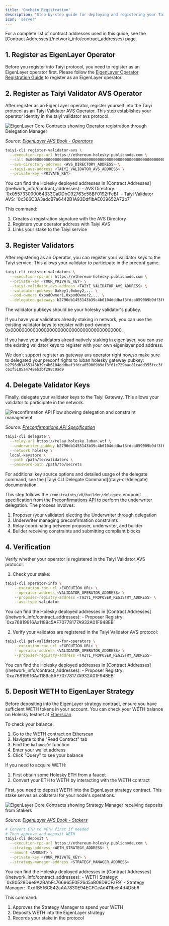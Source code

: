 ```yaml
---
title: 'Onchain Registration'
description: 'Step-by-step guide for deploying and registering your Taiyi node on Holesky testnet.'
icon: 'server'
---
```

<Note>
For a complete list of contract addresses used in this guide, see the [Contract Addresses](/network_info/contract_addresses) page.
</Note>

## 1. Register as EigenLayer Operator

Before you register into Taiyi protocol, you need to register as an EigenLayer operator first. Please follow the [EigenLayer Operator Registration Guide](https://docs.eigenlayer.xyz/eigenlayer/operator-guides/operator-installation) to register as an EigenLayer operator.


## 2. Register as Taiyi Validator AVS Operator

After register as an EigenLayer operator, register yourself into the Taiyi protocol as an Taiyi Validator AVS Operator. This step establishes your operator identity in the taiyi validator avs protocol.

<Frame>
  <img 
    src="/images/eigen-operator.png" 
    alt="EigenLayer Core Contracts showing Operator registration through Delegation Manager"
    caption="EigenLayer Operator Registration Flow"
  />
</Frame>

*Source: [EigenLayer AVS Book - Operators](https://eigenlabs.gitbook.io/avs-book/learn/eigenlayer-a-visual-guide/actors/operators)*


```bash
taiyi-cli register-validator-avs \
  --execution-rpc-url https://ethereum-holesky.publicnode.com \
  --salt 0x0000000000000000000000000000000000000000000000000000000000000000 \
  --avs-directory-address <AVS_DIRECTORY_ADDRESS> \
  --taiyi-avs-address <TAIYI_VALIDATOR_AVS_ADDRESS> \
  --private-key <PRIVATE_KEY> 
```

<Note>
You can find the Holesky deployed addresses in [Contract Addresses](/network_info/contract_addresses):
- AVS Directory: `0x055733000064333CaDDbC92763c58BF0192fFeBf`
- Taiyi Validator AVS: `0x366C3A3adcB7a6442B1A93Ddf1bAE039652A72b7`
</Note>

This command:
1. Creates a registration signature with the AVS Directory
2. Registers your operator address with Taiyi AVS
3. Links your stake to the Taiyi service


## 3. Register Validators

After registering as an Operator, you can register your validator keys to the Taiyi service. This allows your validator to participate in the preconf game.

```bash
taiyi-cli register-validators \
  --execution-rpc-url https://ethereum-holesky.publicnode.com \
  --private-key <YOUR_PRIVATE_KEY> \
  --taiyi-validator-avs-address <TAIYI_VALIDATOR_AVS_ADDRESS> \
  --validator-pubkeys 0xkey1,0xkey2,... \
  --pod-owners 0xpodOwner1,0xpodOwner2,... \
  --delegated-gateways b2796db1455143b39c4b6104dddbaf3fdca059009b9df3f61c729bac81cadd355fcc3fc61f5185a4748eb3bf298c0ad9,b2796db1455143b39c4b6104dddbaf3fdca059009b9df3f61c729bac81cadd355fcc3fc61f5185a4748eb3bf298c0ad9,... \
```

<Note>
The validator pubkeys should be your holesky validator's pubkey.

If you have your validators already staking in network, you can use the existing validator keys to register with pod-owners 0x0000000000000000000000000000000000000000.

If you have your validators alread natively staking in eigenlayer, you can use the existing validator keys to register with your own eigenlayer pod address.

We don't support register as gateway avs operator right now,so make sure to delegated your preconf rights to luban holesky gateway pubkey: `b2796db1455143b39c4b6104dddbaf3fdca059009b9df3f61c729bac81cadd355fcc3fc61f5185a4748eb3bf298c0ad9`
</Note>

## 4. Delegate Validator Keys

Finally, delegate your validator keys to the Taiyi Gateway. This allows your validator to participate in the network.

<Frame>
  <img 
    src="/images/preconf-api.png" 
    alt="Preconfirmation API Flow showing delegation and constraint management"
    caption="Preconfirmation API Flow - Delegation and Constraint Management"
  />
</Frame>

*Source: [Preconfirmations API Specification](https://github.com/ethereum-commitments/constraints-specs/blob/main/specs/preconf-api.md#endpoint-constraintsv0builderdelegate)*


```bash
taiyi-cli delegate \
  --relay-url https://relay.holesky.luban.wtf \
  --underwriter-pubkey b2796db1455143b39c4b6104dddbaf3fdca059009b9df3f61c729bac81cadd355fcc3fc61f5185a4748eb3bf298c0ad9 \
  --network holesky \
  local-keystore \
  --path /path/to/validators \
  --password-path /path/to/secrets
```

<Note>
For additional key source options and detailed usage of the delegate command, see the [Taiyi CLI Delegate Command](/taiyi-cli/delegate) documentation.
</Note>



This step follows the `/constraints/v0/builder/delegate` endpoint specification from the [Preconfirmations API](https://github.com/eth-fabric/constraints-specs/blob/main/specs/constraints-api.md#endpoint-constraintsv0builderdelegate) to perform the underwriter delegation. The process involves:

1. Proposer (your validator) electing the Underwriter through delegation
2. Underwriter managing preconfirmation constraints
3. Relay coordinating between proposer, underwriter, and builder
4. Builder receiving constraints and submitting compliant blocks

## 4. Verification

Verify whether your operator is registered in the Taiyi Validator AVS protocol:

1. Check your stake:
```bash
taiyi-cli operator-info \
    --execution-rpc-url <EXECUTION_URL> \
    --operator-address <VALIDATOR_OPERATOR_ADDRESS> \
    --proposer-registry-address <TAIYI_PROPOSER_REGISTRY_ADDRESS> \
    --avs-type validator
```
<Note>
You can find the Holesky deployed addresses in [Contract Addresses](/network_info/contract_addresses):
- Proposer Registry: `0xa76819916Aa1189c5AF70778177A932A01F948EB`
</Note>

2. Verify your validatos are registered in the Taiyi Validator AVS protocol:
```bash
taiyi-cli get-validators-for-operators \
    --execution-rpc-url <EXECUTION_URL> \
    --operator-address <VALIDATOR_OPERATOR_ADDRESS> \
    --proposer-registry-address <TAIYI_PROPOSER_REGISTRY_ADDRESS>
```
<Note>
You can find the Holesky deployed addresses in [Contract Addresses](/network_info/contract_addresses):
- Proposer Registry: `0xa76819916Aa1189c5AF70778177A932A01F948EB`
</Note>

## 5. Deposit WETH to EigenLayer Strategy

Before depositing into the EigenLayer strategy contract, ensure you have sufficient WETH tokens in your account. You can check your WETH balance on Holesky testnet at [Etherscan](https://holesky.etherscan.io/address/0x94373a4919B3240D86eA41593D5eBa789FEF3848#readContract).

To check your balance:
1. Go to the WETH contract on Etherscan
2. Navigate to the "Read Contract" tab
3. Find the `balanceOf` function
4. Enter your wallet address
5. Click "Query" to see your balance

If you need to acquire WETH:
1. First obtain some Holesky ETH from a faucet
2. Convert your ETH to WETH by interacting with the WETH contract


First, you need to deposit WETH into the EigenLayer strategy contract. This stake serves as collateral for your node's operations.

<Frame>
  <img 
    src="/images/eigen-staker.png" 
    alt="EigenLayer Core Contracts showing Strategy Manager receiving deposits from Stakers"
    caption="EigenLayer Core Contracts - Staking Flow"
  />
</Frame>

*Source: [EigenLayer AVS Book - Stakers](https://eigenlabs.gitbook.io/avs-book/learn/eigenlayer-a-visual-guide/actors/stakers)*

```bash
# Convert ETH to WETH first if needed
# Then approve and deposit WETH
taiyi-cli deposit \
  --execution-rpc-url https://ethereum-holesky.publicnode.com \
  --strategy-address <WETH_STRATEGY_ADDRESS> \
  --amount <AMOUNT> \
  --private-key <YOUR_PRIVATE_KEY> \
  --strategy-manager-address <STRATEGY_MANAGER_ADDRESS>
```

<Note>
You can find the Holesky deployed addresses in [Contract Addresses](/network_info/contract_addresses):
- WETH Strategy: `0x80528D6e9A2BAbFc766965E0E26d5aB08D9CFaF9`
- Strategy Manager: `0xdfB5f6CE42aAA7830E94ECFCcAd411beF4d4D5b6`
</Note>


This command:
1. Approves the Strategy Manager to spend your WETH
2. Deposits WETH into the EigenLayer strategy
3. Records your stake in the protocol
